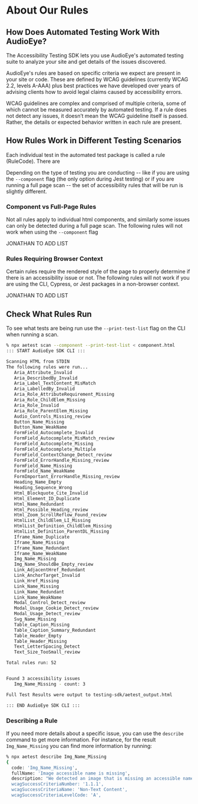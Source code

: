 # About Our Rules

## How Does Automated Testing Work With AudioEye?

The Accessibility Testing SDK lets you use AudioEye's automated testing suite to analyze your site and get details of
the issues discovered.

AudioEye's rules are based on specific criteria we expect are present in your site or code. These are defined by WCAG guidelines (currently WCAG 2.2, levels A-AAA) plus best practices we have developed over years of advising clients how to avoid legal claims caused by accessibility errors.

WCAG guidelines are complex and comprised of multiple criteria, some of which cannot be measured accurately by automated
testing. If a rule does not detect any issues, it doesn’t mean the WCAG guideline itself is passed. Rather, the details
or expected behavior written in each rule are present.

## How Rules Work in Different Testing Scenarios

Each individual test in the automated test package is called a rule (RuleCode). There are 

Depending on the type of testing you are conducting -- like if you are using the `--component` flag (the only option
during Jest testing) or if you are running a full page scan -- the set of accessibility rules that will be run is
slightly different. 

### Component vs Full-Page Rules
Not all rules apply to individual html components, and similarly some issues can only be detected
during a full page scan. The following rules will not work when using the `--component` flag

JONATHAN TO ADD LIST

### Rules Requiring Browser Context
Certain rules require the rendered style of the page to properly determine if there is an accessibility issue or not. The following rules will not work if you are using the CLI, Cypress, or Jest packages in a non-browser context. 

JONATHAN TO ADD LIST

## Check What Rules Run
To see what tests are being run use the `--print-test-list` flag on the CLI when running a
scan.

```bash
% npx aetest scan --component --print-test-list < component.html
::: START AudioEye SDK CLI :::

Scanning HTML from STDIN
The following rules were run...
   Aria_Attribute_Invalid
   Aria_DescribedBy_Invalid
   Aria_Label_TextContent_MisMatch
   Aria_LabelledBy_Invalid
   Aria_Role_AttributeRequirement_Missing
   Aria_Role_ChildElem_Missing
   Aria_Role_Invalid
   Aria_Role_ParentElem_Missing
   Audio_Controls_Missing_review
   Button_Name_Missing
   Button_Name_WeakName
   FormField_Autocomplete_Invalid
   FormField_Autocomplete_MisMatch_review
   FormField_Autocomplete_Missing
   FormField_Autocomplete_Multiple
   FormField_ContextChange_Detect_review
   FormField_ErrorHandle_Missing_review
   FormField_Name_Missing
   FormField_Name_WeakName
   FormImportant_ErrorHandle_Missing_review
   Heading_Name_Empty
   Heading_Sequence_Wrong
   Html_Blockquote_Cite_Invalid
   Html_Element_ID_Duplicate
   Html_Name_Redundant
   Html_Possible_Heading_review
   Html_Zoom_ScrollReflow_Found_review
   HtmlList_ChildElem_LI_Missing
   HtmlList_Definition_ChildElem_Missing
   HtmlList_Definition_ParentDL_Missing
   Iframe_Name_Duplicate
   Iframe_Name_Missing
   Iframe_Name_Redundant
   Iframe_Name_WeakName
   Img_Name_Missing
   Img_Name_ShouldBe_Empty_review
   Link_AdjacentHref_Redundant
   Link_AnchorTarget_Invalid
   Link_Href_Missing
   Link_Name_Missing
   Link_Name_Redundant
   Link_Name_WeakName
   Modal_Control_Detect_review
   Modal_Usage_Cookie_Detect_review
   Modal_Usage_Detect_review
   Svg_Name_Missing
   Table_Caption_Missing
   Table_Caption_Summary_Redundant
   Table_Header_Empty
   Table_Header_Missing
   Text_LetterSpacing_Detect
   Text_Size_TooSmall_review

Total rules run: 52


Found 3 accessibility issues
   Img_Name_Missing - count: 3

Full Test Results were output to testing-sdk/aetest_output.html

::: END AudioEye SDK CLI :::
```

### Describing a Rule

If you need more details about a specific issue, you can use the `describe` command to get more information. For
instance, for the result `Img_Name_Missing` you can find more information by running:

```bash
% npx aetest describe Img_Name_Missing
{
  code: 'Img_Name_Missing',
  fullName: 'Image accessible name is missing',
  description: "We detected an image that is missing an accessible name. if the image is unimportant or decorative, provide an empty-alt attribute as in the following: `alt=''`. If the image needs announcing to screen-readers, add an appropriate alt-attribute or related ARIA property to provide an accessible name.",
  wcagSuccessCriteriaNumber: '1.1.1',
  wcagSuccessCriteriaName: 'Non-Text Content',
  wcagSuccessCriteriaLevelCode: 'A',
```

